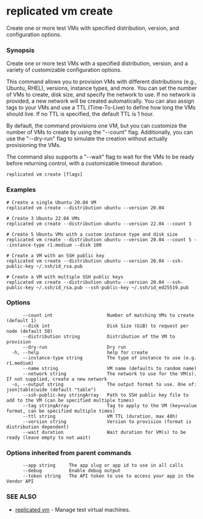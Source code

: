 # replicated vm create

Create one or more test VMs with specified distribution, version, and configuration options.

### Synopsis

Create one or more test VMs with a specified distribution, version, and a variety of customizable configuration options.

This command allows you to provision VMs with different distributions (e.g., Ubuntu, RHEL), versions, instance types, and more. You can set the number of VMs to create, disk size, and specify the network to use. If no network is provided, a new network will be created automatically. You can also assign tags to your VMs and use a TTL (Time-To-Live) to define how long the VMs should live. If no TTL is specified, the default TTL is 1 hour.

By default, the command provisions one VM, but you can customize the number of VMs to create by using the "--count" flag. Additionally, you can use the "--dry-run" flag to simulate the creation without actually provisioning the VMs.

The command also supports a "--wait" flag to wait for the VMs to be ready before returning control, with a customizable timeout duration.

```
replicated vm create [flags]
```

### Examples

```
# Create a single Ubuntu 20.04 VM
replicated vm create --distribution ubuntu --version 20.04

# Create 3 Ubuntu 22.04 VMs
replicated vm create --distribution ubuntu --version 22.04 --count 3

# Create 5 Ubuntu VMs with a custom instance type and disk size
replicated vm create --distribution ubuntu --version 20.04 --count 5 --instance-type r1.medium --disk 100

# Create a VM with an SSH public key
replicated vm create --distribution ubuntu --version 20.04 --ssh-public-key ~/.ssh/id_rsa.pub

# Create a VM with multiple SSH public keys
replicated vm create --distribution ubuntu --version 20.04 --ssh-public-key ~/.ssh/id_rsa.pub --ssh-public-key ~/.ssh/id_ed25519.pub
```

### Options

```
      --count int                    Number of matching VMs to create (default 1)
      --disk int                     Disk Size (GiB) to request per node (default 50)
      --distribution string          Distribution of the VM to provision
      --dry-run                      Dry run
  -h, --help                         help for create
      --instance-type string         The type of instance to use (e.g. r1.medium)
      --name string                  VM name (defaults to random name)
      --network string               The network to use for the VM(s). If not supplied, create a new network
  -o, --output string                The output format to use. One of: json|table|wide (default "table")
      --ssh-public-key stringArray   Path to SSH public key file to add to the VM (can be specified multiple times)
      --tag stringArray              Tag to apply to the VM (key=value format, can be specified multiple times)
      --ttl string                   VM TTL (duration, max 48h)
      --version string               Version to provision (format is distribution dependent)
      --wait duration                Wait duration for VM(s) to be ready (leave empty to not wait)
```

### Options inherited from parent commands

```
      --app string     The app slug or app id to use in all calls
      --debug          Enable debug output
      --token string   The API token to use to access your app in the Vendor API
```

### SEE ALSO

* [replicated vm](replicated-cli-vm)	 - Manage test virtual machines.

